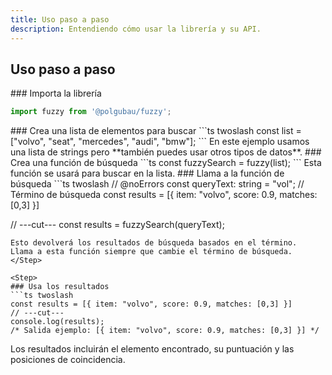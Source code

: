 ```yaml
---
title: Uso paso a paso
description: Entendiendo cómo usar la librería y su API.
---
```


## Uso paso a paso
<Steps>
  <Step>
  ### Importa la librería

  ```ts
  import fuzzy from '@polgubau/fuzzy';
  ```
  </Step>

  <Step>
  ### Crea una lista de elementos para buscar
  ```ts twoslash
  const list = ["volvo", "seat", "mercedes", "audi", "bmw"];
  ```
  En este ejemplo usamos una lista de strings pero **también puedes usar otros tipos de datos**.
  </Step>

  <Step>
  ### Crea una función de búsqueda
  ```ts
  const fuzzySearch = fuzzy(list);
  ```
  Esta función se usará para buscar en la lista.
  </Step>

  <Step>
  ### Llama a la función de búsqueda
  ```ts twoslash
  // @noErrors
  const queryText: string = "vol"; // Término de búsqueda
  const results = [{ item: "volvo", score: 0.9, matches: [0,3] }]

  // ---cut---
  const results = fuzzySearch(queryText);
  ```
  Esto devolverá los resultados de búsqueda basados en el término.
  Llama a esta función siempre que cambie el término de búsqueda.
  </Step>

  <Step>
  ### Usa los resultados
  ```ts twoslash 
  const results = [{ item: "volvo", score: 0.9, matches: [0,3] }]
  // ---cut---
  console.log(results);
  /* Salida ejemplo: [{ item: "volvo", score: 0.9, matches: [0,3] }] */
  ```
  Los resultados incluirán el elemento encontrado, su puntuación y las posiciones de coincidencia.
  </Step>
</Steps>